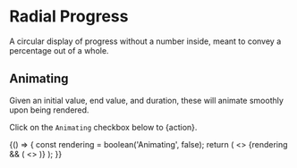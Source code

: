 
<Meta title="Core|Atoms/RadialProgress" component={RadialProgress} />

# Radial Progress

<StoryStatus status="ready" />

A circular display of progress without a number inside, meant to convey a
percentage out of a whole.

<Preview>
  <Story name="RadialProgress">
    <RadialProgress
      style={{ color: select('color', selectableColors, 'black') }}
      size={text('size', '10rem')}
      value={number('value', 30)}
      strokeLinecap={select('strokeLinecap', ['round', 'butt'], 'round')}
      strokeWidth={text('strokeWidth', '10')}
    />
  </Story>
</Preview>

<Props of={RadialProgress} />

## Animating

Given an initial value, end value, and duration, these will animate
smoothly upon being rendered.

Click on the `Animating` checkbox below to {action}.

<Preview>
  <Story name="Animating">
    {() => {
      const rendering = boolean('Animating', false);
      return (
        <>
          <RadialProgress size="8rem" value={0} />
          {rendering && (
            <>
              <RadialProgress size="8rem" value={[0, 25]} duration={1000} />
              <RadialProgress size="8rem" value={[25, 66]} duration={1000} />
              <RadialProgress size="8rem" value={[0, 90]} duration={1000} />
              <RadialProgress size="8rem" value={[80, 100]} duration={1000} />
              <RadialProgress size="8rem" value={[0, 100]} duration={3000} />
              <RadialProgress size="8rem" value={[0, 100]} duration={5000} />
            </>
          )}
        </>
      );
    }}
  </Story>
</Preview>
